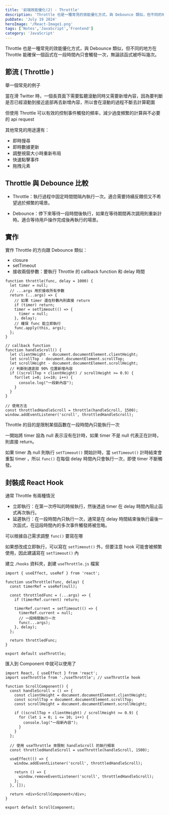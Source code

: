 ```yaml
---
title: '前端效能優化(2) - Throttle'
description: 'Throttle 也是一種常見的效能優化方式，與 Debounce 類似，但不同的地方在 Throttle 能確保一個函式在一段時間內只會觸發一次，無論該函式被呼叫幾次。'
pubDate: 'July 19 2024'
heroImage: '/React-Image1.png'
tags: ['Notes','JavaScript','Frontend']
category: 'JavaScript'
---
```


Throttle 也是一種常見的效能優化方式，與 Debounce 類似，但不同的地方在 Throttle 能確保一個函式在一段時間內只會觸發一次，無論該函式被呼叫幾次。

## 節流 ( Throttle )

舉一個常見的例子

當在滑 Twitter 時，一個長頁面下需要監聽滾動同時又需要新增內容，因為要判斷是否已經滾動到接近底部再去新增內容，所以會在滾動的過程不斷去計算範圍

但使用 Throttle 可以有效的控制事件觸發的頻率，減少過度頻繁的計算與不必要的 api request

其他常見的用途還有：

* 即時搜尋
* 即時數據更新
* 調整視窗大小時重新布局
* 快速點擊事件
* 拖拽元素

## Throttle 與 Debounce 比較

* Throttle：執行過程中固定時間間隔內執行一次。適合需要持續反饋但又不希望過於頻繁的場景。

* Debounce：停下來等待一段時間後執行，如果在等待期間再次調用則重新計時。適合等待用戶操作完成後再執行的場景。

## 實作

實作 Throttle 的方向跟 Debounce 類似：
* closure
* setTimeout
* 接收兩個參數：要執行 Throttle 的 callback function 和 delay 時間

```js=
function throttle(func, delay = 1000) {
  let timer = null;
  // ...args 用於接收所有參數
  return (...args) => {
    // 如果 timer 還在秒數內則直接 return
    if (timer) return;
    timer = setTimeout(() => {
      timer = null;
    }, delay);
    // 確保 func 能立即執行
    func.apply(this, args);
  };
}

// callback function
function handleScroll() {
  let clientHeight - document.documentElement.clientHeight;
  let scrollTop - document.documentElement.scrollTop;
  let scrollHeight - document.documentElement.scrollHeight;
  // 判斷到達底部 90% 位置新增內容
  if ((scrollTop + clientHeight) / scrollHeight >= 0.9) {
    for(let i=0; i<=10; i++) {
      console.log("一段新內容");
    }
  }
}

// 使用方法
const throttledHandleScroll = throttle(handleScroll, 1500);
window.addEventListener('scroll', throttledHandleScroll);
```

Throttle 的目的是限制某個函數在一段時間內只能執行一次

一開始將 timer 設為 null 表示沒有在計時，如果 timer 不是 null 代表正在計時，則直接 return。

如果 timer 為 null 則執行 `setTimeout()` 開始計時，當 `setTimeout()` 計時結束會重製 timer
，所以 `func()` 在每個 delay 時間內只會執行一次，即使 timer 不斷觸發。

## 封裝成 React Hook

通常 Throttle 有兩種情況

* 立即執行：在第一次呼叫的時候執行，然後透過 timer 在 delay 時間內阻止函式再次執行。
* 延遲執行：在一段時間內只執行一次，通常是在 delay 時間結束後執行最後一次函式，在這段時間內的多次事件觸發將被忽略。

可以根據自己需求調整 `func()` 要寫在哪

如果想改成立即執行，可以寫在 `setTimeout()` 外，但要注意 hook 可能會被頻繁使用，因此建議寫在 `setTimeout()` 內

建立 `/hooks` 資料夾，創建 `useThrottle.js` 檔案

```js=
import { useEffect, useRef } from 'react';

function useThrottle(func, delay) {
  const timerRef = useRef(null);

  const throttledFunc = (...args) => {
    if (timerRef.current) return;

    timerRef.current = setTimeout(() => {
      timerRef.current = null;
      // 一段時間執行一次
      func(...args);
    }, delay);
  };

  return throttledFunc;
}

export default useThrottle;
```

匯入到 Component 中就可以使用了

```jsx=
import React, { useEffect } from 'react';
import useThrottle from './useThrottle'; // useThrottle hook

function ScrollComponent() {
  const handleScroll = () => {
    const clientHeight = document.documentElement.clientHeight;
    const scrollTop = document.documentElement.scrollTop;
    const scrollHeight = document.documentElement.scrollHeight;

    if ((scrollTop + clientHeight) / scrollHeight >= 0.9) {
      for (let i = 0; i <= 10; i++) {
        console.log("一段新內容");
      }
    }
  };

  // 使用 useThrottle 來限制 handleScroll 的執行頻率
  const throttledHandleScroll = useThrottle(handleScroll, 1500);

  useEffect(() => {
    window.addEventListener('scroll', throttledHandleScroll);

    return () => {
      window.removeEventListener('scroll', throttledHandleScroll);
    };
  }, []);

  return <div>ScrollComponent</div>;
}

export default ScrollComponent;
```
